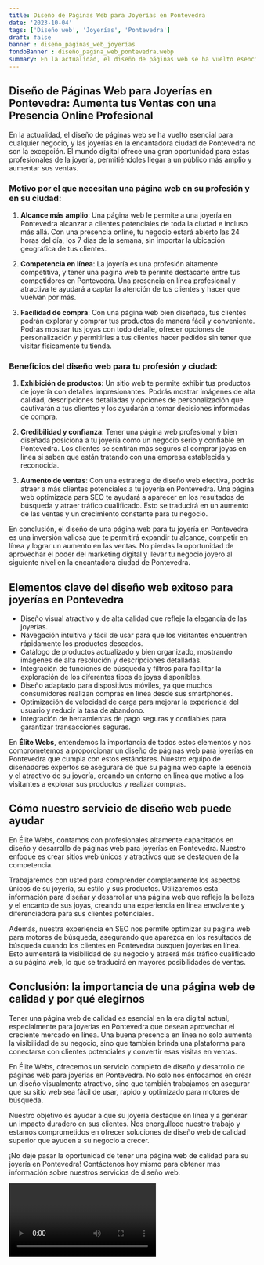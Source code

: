 ```yaml
---
title: Diseño de Páginas Web para Joyerías en Pontevedra
date: '2023-10-04'
tags: ['Diseño web', 'Joyerías', 'Pontevedra']
draft: false
banner : diseño_paginas_web_joyerías
fondoBanner : diseño_pagina_web_pontevedra.webp
summary: En la actualidad, el diseño de páginas web se ha vuelto esencial para cualquier negocio, y las joyerías en la encantadora ciudad de Pontevedra no son la excepción. El mundo digital ofrece una gran oportunidad para estas profesionales de la joyería, permitiéndoles llegar a un público más amplio y aumentar sus ventas.
---
```


## Diseño de Páginas Web para Joyerías en Pontevedra: Aumenta tus Ventas con una Presencia Online Profesional

En la actualidad, el diseño de páginas web se ha vuelto esencial para cualquier negocio, y las joyerías en la encantadora ciudad de Pontevedra no son la excepción. El mundo digital ofrece una gran oportunidad para estas profesionales de la joyería, permitiéndoles llegar a un público más amplio y aumentar sus ventas.

### Motivo por el que necesitan una página web en su profesión y en su ciudad:

1. **Alcance más amplio**: Una página web le permite a una joyería en Pontevedra alcanzar a clientes potenciales de toda la ciudad e incluso más allá. Con una presencia online, tu negocio estará abierto las 24 horas del día, los 7 días de la semana, sin importar la ubicación geográfica de tus clientes.

2. **Competencia en línea**: La joyería es una profesión altamente competitiva, y tener una página web te permite destacarte entre tus competidores en Pontevedra. Una presencia en línea profesional y atractiva te ayudará a captar la atención de tus clientes y hacer que vuelvan por más.

3. **Facilidad de compra**: Con una página web bien diseñada, tus clientes podrán explorar y comprar tus productos de manera fácil y conveniente. Podrás mostrar tus joyas con todo detalle, ofrecer opciones de personalización y permitirles a tus clientes hacer pedidos sin tener que visitar físicamente tu tienda.

### Beneficios del diseño web para tu profesión y ciudad:

1. **Exhibición de productos**: Un sitio web te permite exhibir tus productos de joyería con detalles impresionantes. Podrás mostrar imágenes de alta calidad, descripciones detalladas y opciones de personalización que cautivarán a tus clientes y los ayudarán a tomar decisiones informadas de compra.

2. **Credibilidad y confianza**: Tener una página web profesional y bien diseñada posiciona a tu joyería como un negocio serio y confiable en Pontevedra. Los clientes se sentirán más seguros al comprar joyas en línea si saben que están tratando con una empresa establecida y reconocida.

3. **Aumento de ventas**: Con una estrategia de diseño web efectiva, podrás atraer a más clientes potenciales a tu joyería en Pontevedra. Una página web optimizada para SEO te ayudará a aparecer en los resultados de búsqueda y atraer tráfico cualificado. Esto se traducirá en un aumento de las ventas y un crecimiento constante para tu negocio.

En conclusión, el diseño de una página web para tu joyería en Pontevedra es una inversión valiosa que te permitirá expandir tu alcance, competir en línea y lograr un aumento en las ventas. No pierdas la oportunidad de aprovechar el poder del marketing digital y llevar tu negocio joyero al siguiente nivel en la encantadora ciudad de Pontevedra.

<GifSeo />

<Cta />

## Elementos clave del diseño web exitoso para joyerías en Pontevedra

- Diseño visual atractivo y de alta calidad que refleje la elegancia de las joyerías.
- Navegación intuitiva y fácil de usar para que los visitantes encuentren rápidamente los productos deseados.
- Catálogo de productos actualizado y bien organizado, mostrando imágenes de alta resolución y descripciones detalladas.
- Integración de funciones de búsqueda y filtros para facilitar la exploración de los diferentes tipos de joyas disponibles.
- Diseño adaptado para dispositivos móviles, ya que muchos consumidores realizan compras en línea desde sus smartphones.
- Optimización de velocidad de carga para mejorar la experiencia del usuario y reducir la tasa de abandono.
- Integración de herramientas de pago seguras y confiables para garantizar transacciones seguras.

En **Élite Webs**, entendemos la importancia de todos estos elementos y nos comprometemos a proporcionar un diseño de páginas web para joyerías en Pontevedra que cumpla con estos estándares. Nuestro equipo de diseñadores expertos se asegurará de que su página web capte la esencia y el atractivo de su joyería, creando un entorno en línea que motive a los visitantes a explorar sus productos y realizar compras.

## Cómo nuestro servicio de diseño web puede ayudar

En Élite Webs, contamos con profesionales altamente capacitados en diseño y desarrollo de páginas web para joyerías en Pontevedra. Nuestro enfoque es crear sitios web únicos y atractivos que se destaquen de la competencia. 

Trabajaremos con usted para comprender completamente los aspectos únicos de su joyería, su estilo y sus productos. Utilizaremos esta información para diseñar y desarrollar una página web que refleje la belleza y el encanto de sus joyas, creando una experiencia en línea envolvente y diferenciadora para sus clientes potenciales.

Además, nuestra experiencia en SEO nos permite optimizar su página web para motores de búsqueda, asegurando que aparezca en los resultados de búsqueda cuando los clientes en Pontevedra busquen joyerías en línea. Esto aumentará la visibilidad de su negocio y atraerá más tráfico cualificado a su página web, lo que se traducirá en mayores posibilidades de ventas.

## Conclusión: la importancia de una página web de calidad y por qué elegirnos

Tener una página web de calidad es esencial en la era digital actual, especialmente para joyerías en Pontevedra que desean aprovechar el creciente mercado en línea. Una buena presencia en línea no solo aumenta la visibilidad de su negocio, sino que también brinda una plataforma para conectarse con clientes potenciales y convertir esas visitas en ventas.

En Élite Webs, ofrecemos un servicio completo de diseño y desarrollo de páginas web para joyerías en Pontevedra. No solo nos enfocamos en crear un diseño visualmente atractivo, sino que también trabajamos en asegurar que su sitio web sea fácil de usar, rápido y optimizado para motores de búsqueda.

Nuestro objetivo es ayudar a que su joyería destaque en línea y a generar un impacto duradero en sus clientes. Nos enorgullece nuestro trabajo y estamos comprometidos en ofrecer soluciones de diseño web de calidad superior que ayuden a su negocio a crecer.

¡No deje pasar la oportunidad de tener una página web de calidad para su joyería en Pontevedra! Contáctenos hoy mismo para obtener más información sobre nuestros servicios de diseño web.

<Video />

<CtaBot job='Joyerías' city='Pontevedra'/>

<Gmaps query='Pontevedra+españa+maps' />